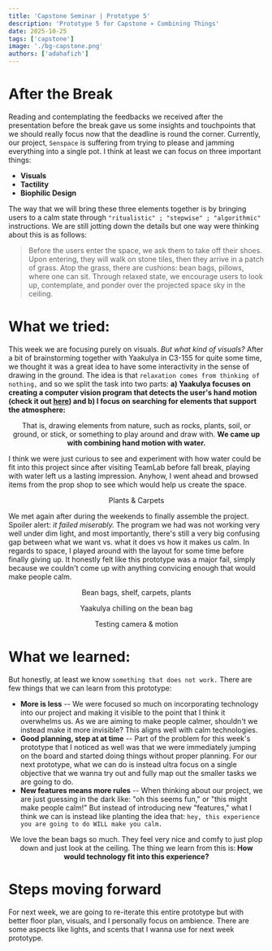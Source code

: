 ```yaml
---
title: 'Capstone Seminar | Prototype 5'
description: 'Prototype 5 for Capstone » Combining Things'
date: 2025-10-25
tags: ['capstone']
image: './bg-capstone.png'
authors: ['adahafizh']
---
```


# After the Break

Reading and contemplating the feedbacks we received after the presentation before the break gave us some insights and touchpoints that we should really focus now that the deadline is round the corner. Currently, our project, `Senspace` is suffering from trying to please and jamming everything into a single pot. I think at least we can focus on three important things:

- **Visuals**
- **Tactility**
- **Biophilic Design**

The way that we will bring these three elements together is by bringing users to a calm state through `"ritualistic" ; "stepwise" ; "algorithmic"` instructions. We are still jotting down the details but one way were thinking about this is as follows:

> Before the users enter the space, we ask them to take off their shoes. Upon entering, they will walk on stone tiles, then they arrive in a patch of grass. Atop the grass, there are cushions: bean bags, pillows, where one can sit. Through relaxed state, we encourage users to look up, contemplate, and ponder over the projected space sky in the ceiling. 

# What we tried:

This week we are focusing purely on visuals. *But what kind of visuals?* After a bit of brainstorming together with Yaakulya in C3-155 for quite some time, we thought it was a great idea to have some interactivity in the sense of drawing in the ground. The idea is that `relaxation comes from thinking of nothing,` and so we split the task into two parts: **a) Yaakulya focuses on creating a computer vision program that detects the user's hand motion (check it out [here](https://invited-health-bf7.notion.site/SenseSpace-Computer-Vision-299d2b58777180c48c3cdbc1ee6fb93b?pvs=143)) and b) I focus on searching for elements that support the atmosphere:**

<div align="center">
    <p>That is, drawing elements from nature, such as rocks, plants, soil, or ground, or stick, or something to play around and draw with. <b>We came up with combining hand motion with water.</b></p>
</div>

I think we were just curious to see and experiment with how water could be fit into this project since after visiting TeamLab before fall break, playing with water left us a lasting impression. Anyhow, I went ahead and browsed items from the prop shop to see which would help us create the space. 

<div align="center">
    <figure>
        <img src="https://i.imgur.com/iD827VU.jpeg" alt=""/>
        <figcaption> Plants & Carpets </figcaption>
    </figure>            
</div>  

We met again after during the weekends to finally assemble the project. Spoiler alert: *it failed miserably.* The program we had was not working very well under dim light, and most importantly, there's still a very big confusing gap between what we want vs. what it does vs how it makes us calm. In regards to space, I played around with the layout for some time before finally giving up. It honestly felt like this prototype was a major fail, simply because we couldn't come up with anything convicing enough that would make people calm. 

<div align="center">
    <figure>
        <img src="https://i.imgur.com/2mz17Jk.jpeg" alt=""/>
        <figcaption> Bean bags, shelf, carpets, plants </figcaption>
    </figure>
    <figure>
        <img src="https://i.imgur.com/dergjbz.jpeg" alt=""/>
        <figcaption> Yaakulya chilling on the bean bag </figcaption>
    </figure>
    <figure>
        <img src="https://i.imgur.com/7SOxjFD.jpeg" alt=""/>
        <figcaption> Testing camera & motion </figcaption>
    </figure>              
</div>  

# What we learned:

But honestly, at least we know `something that does not work.` There are few things that we can learn from this prototype: 

- **More is less** 
-- We were focused so much on incorporating technology into our project and making it visible to the point that I think it overwhelms us. As we are aiming to make people calmer, shouldn't we instead make it more invisible? This aligns well with calm technologies. 
- **Good planning, step at at time**
-- Part of the problem for this week's prototype that I noticed as well was that we were immediately jumping on the board and started doing things without proper planning. For our next prototype, what we can do is instead ultra focus on a single objective that we wanna try out and fully map out the smaller tasks we are going to do. 
- **New features means more rules**
-- When thinking about our project, we are just guessing in the dark like: "oh this seems fun," or "this might make people calm!" But instead of introducing new "features," what I think we can is instead like planting the idea that: `hey, this experience you are going to do WILL make you calm.`

<div align="center">
    <p>We love the bean bags so much. They feel very nice and comfy to just plop down and just look at the ceiling. The thing we learn from this is:<b> How would technology fit into this experience?</b></p>
</div>

# Steps moving forward 

For next week, we are going to re-iterate this entire prototype but with better floor plan, visuals, and I personally focus on ambience. There are some aspects like lights, and scents that I wanna use for next week prototype. 

